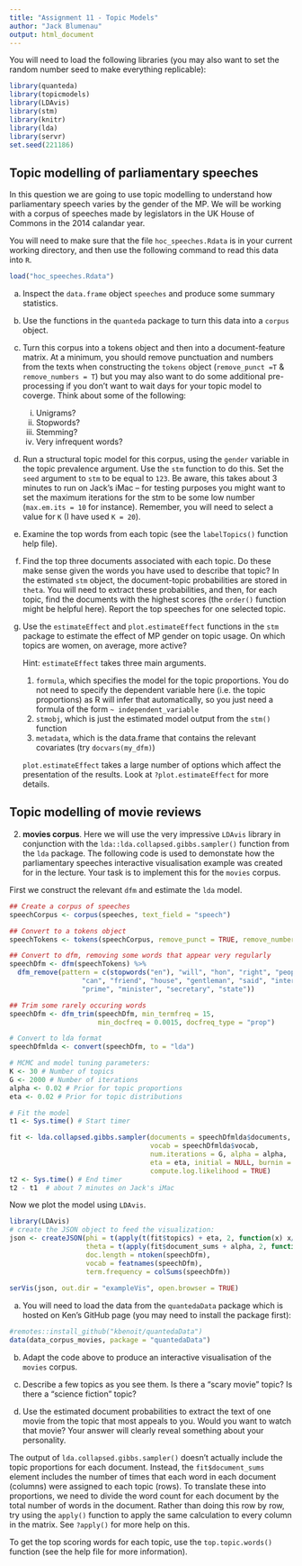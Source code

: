 ```yaml
---
title: "Assignment 11 - Topic Models"
author: "Jack Blumenau"
output: html_document
---
```


You will need to load the following libraries (you may also want to set the random number seed to make everything replicable):
```r
library(quanteda)
library(topicmodels)
library(LDAvis)
library(stm)
library(knitr)
library(lda)
library(servr)
set.seed(221186)
```

## Topic modelling of parliamentary speeches

In this question we are going to use topic modelling to understand how parliamentary speech varies by the gender of the MP. We will be working with a corpus of speeches made by legislators in the UK House of Commons in the 2014 calandar year. 

You will need to make sure that the file `hoc_speeches.Rdata` is in your current working directory, and then use the following command to read this data into `R`.

```r
load("hoc_speeches.Rdata")
```
 
(a) Inspect the `data.frame` object `speeches` and produce some summary statistics.

(b) Use the functions in the `quanteda` package to turn this data into a `corpus` object.

(c) Turn this corpus into a tokens object and then into a document-feature matrix. At a minimum, you should remove punctuation and numbers from the texts when constructing the `tokens` object (`remove_punct =T` & `remove_numbers = T`) but you may also want to do some additional pre-processing if you don't want to wait days for your topic model to coverge. Think about some of the following:
 
    (i) Unigrams? 
    (ii) Stopwords?
    (iii) Stemming?
    (iv) Very infrequent words?

(d) Run a structural topic model for this corpus, using the `gender` variable in the topic prevalence argument. Use the `stm` function to do this. Set the `seed` argument to `stm` to be equal to `123`. Be aware, this takes about 3 minutes to run on Jack's iMac -- for testing purposes you might want to set the maximum iterations for the stm to be some low number (`max.em.its = 10` for instance). Remember, you will need to select a value for `K` (I have used `K = 20`).

(e) Examine the top words from each topic (see the `labelTopics()` function help file).

(f) Find the top three documents associated with each topic. Do these make sense given the words you have used to describe that topic? In the estimated `stm` object, the document-topic probabilities are stored in `theta`. You will need to extract these probabilities, and then, for each topic, find the documents with the highest scores (the `order()` function might be helpful here). Report the top speeches for one selected topic.

(g) Use the `estimateEffect` and `plot.estimateEffect` functions in the `stm` package to estimate the effect of MP gender on topic usage. On which topics are women, on average, more active? 

    Hint: `estimateEffect` takes three main arguments. 

    1) `formula`, which specifies the model for the topic proportions. You do not need to specify the dependent variable here (i.e. the topic proportions) as R will infer that automatically, so you just need a formula of the form `~ independent_variable`
    2) `stmobj`, which is just the estimated model output from the `stm()` function
    3) `metadata`, which is the data.frame that contains the relevant covariates (try `docvars(my_dfm)`)
  
    `plot.estimateEffect` takes a large number of options which affect the presentation of the results. Look at `?plot.estimateEffect` for more details.

## Topic modelling of movie reviews

2.  **movies corpus**.  Here we will use the very impressive `LDAvis` library in conjunction with the `lda::lda.collapsed.gibbs.sampler()` function from the `lda` package. The following code is used to demonstate how the parliamentary speeches interactive visualisation example was created for in the lecture. Your task is to implement this for the `movies` corpus.

First we construct the relevant `dfm` and estimate the `lda` model.
```r
## Create a corpus of speeches
speechCorpus <- corpus(speeches, text_field = "speech")

## Convert to a tokens object
speechTokens <- tokens(speechCorpus, remove_punct = TRUE, remove_numbers = TRUE)

## Convert to dfm, removing some words that appear very regularly
speechDfm <- dfm(speechTokens) %>%
  dfm_remove(pattern = c(stopwords("en"), "will", "hon", "right", "people", "government", 
                  "can", "friend", "house", "gentleman", "said", "interruption", 
                  "prime", "minister", "secretary", "state"))

## Trim some rarely occuring words
speechDfm <- dfm_trim(speechDfm, min_termfreq = 15, 
                      min_docfreq = 0.0015, docfreq_type = "prop")

# Convert to lda format
speechDfmlda <- convert(speechDfm, to = "lda")

# MCMC and model tuning parameters:
K <- 30 # Number of topics
G <- 2000 # Number of iterations
alpha <- 0.02 # Prior for topic proportions
eta <- 0.02 # Prior for topic distributions

# Fit the model
t1 <- Sys.time() # Start timer

fit <- lda.collapsed.gibbs.sampler(documents = speechDfmlda$documents, K = K, 
                                   vocab = speechDfmlda$vocab, 
                                   num.iterations = G, alpha = alpha, 
                                   eta = eta, initial = NULL, burnin = 0,
                                   compute.log.likelihood = TRUE)
t2 <- Sys.time() # End timer
t2 - t1  # about 7 minutes on Jack's iMac
```

Now we plot the model using `LDAvis`.

```r
library(LDAvis)
# create the JSON object to feed the visualization:
json <- createJSON(phi = t(apply(t(fit$topics) + eta, 2, function(x) x/sum(x))), 
                   theta = t(apply(fit$document_sums + alpha, 2, function(x) x/sum(x))), 
                   doc.length = ntoken(speechDfm), 
                   vocab = featnames(speechDfm), 
                   term.frequency = colSums(speechDfm))
        
serVis(json, out.dir = "exampleVis", open.browser = TRUE)
```

(a) You will need to load the data from the `quantedaData` package which is hosted on Ken's GitHub page (you may need to install the package first):
    
```r
#remotes::install_github("kbenoit/quantedaData")
data(data_corpus_movies, package = "quantedaData")
```
    
(b) Adapt the code above to produce an interactive visualisation of the `movies` corpus. 
    
(c) Describe a few topics as you see them.  Is there a "scary movie" topic?  Is there a "science fiction" topic?  

(d) Use the estimated document probabilities to extract the text of one movie from the topic that most appeals to you. Would you want to watch that movie? Your answer will clearly reveal something about your personality.

The output of `lda.collapsed.gibbs.sampler()` doesn't actually include the topic proportions for each document. Instead, the `fit$document_sums` element includes the number of times that each word in each document (columns) were assigned to each topic (rows). To translate these into proportions, we need to divide the word count for each document by the total number of words in the document. Rather than doing this row by row, try using the `apply()` function to apply the same calculation to every column in the matrix. See `?apply()` for more help on this.
    
To get the top scoring words for each topic, use the `top.topic.words()` function (see the help file for more information).
